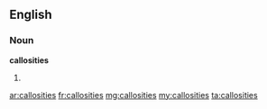 ==English==

===Noun===
'''callosities'''

# {{plural of|[[callosity]]}}

[[ar:callosities]]
[[fr:callosities]]
[[mg:callosities]]
[[my:callosities]]
[[ta:callosities]]